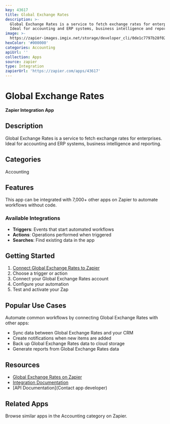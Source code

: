```yaml
---
key: 43617
title: Global Exchange Rates
description: >-
  Global Exchange Rates is a service to fetch exchange rates for enterprises.
  Ideal for accounting and ERP systems, business intelligence and reporting.
image: >-
  https://zapier-images.imgix.net/storage/developer_cli/0de1c7797b28f02a5369fec3b60261b0.png?auto=format%2Ccompress&ixlib=python-3.0.0&q=50
hexColor: '#000000'
categories: Accounting
apiUrl: ''
collection: Apps
source: zapier
type: Integration
zapierUrl: 'https://zapier.com/apps/43617'
---
```

# Global Exchange Rates

**Zapier Integration App**

## Description

Global Exchange Rates is a service to fetch exchange rates for enterprises. Ideal for accounting and ERP systems, business intelligence and reporting.

## Categories

Accounting

## Features

This app can be integrated with 7,000+ other apps on Zapier to automate workflows without code.

### Available Integrations

- **Triggers**: Events that start automated workflows
- **Actions**: Operations performed when triggered
- **Searches**: Find existing data in the app

## Getting Started

1. [Connect Global Exchange Rates to Zapier](https://zapier.com/apps/43617)
2. Choose a trigger or action
3. Connect your Global Exchange Rates account
4. Configure your automation
5. Test and activate your Zap

## Popular Use Cases

Automate common workflows by connecting Global Exchange Rates with other apps:

- Sync data between Global Exchange Rates and your CRM
- Create notifications when new items are added
- Back up Global Exchange Rates data to cloud storage
- Generate reports from Global Exchange Rates data

## Resources

- [Global Exchange Rates on Zapier](https://zapier.com/apps/43617)
- [Integration Documentation](https://zapier.com/apps/43617/integrations)
- [API Documentation](Contact app developer)

## Related Apps

Browse similar apps in the Accounting category on Zapier.
